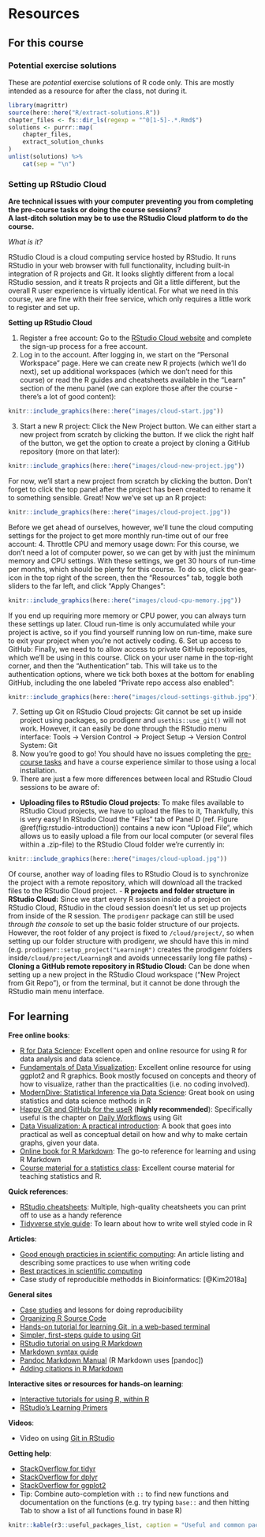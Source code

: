# Resources

## For this course

### Potential exercise solutions

These are *potential* exercise solutions of R code only. This are mostly intended
as a resource for after the class, not during it.

```r
library(magrittr)
source(here::here("R/extract-solutions.R"))
chapter_files <- fs::dir_ls(regexp = "^0[1-5]-.*.Rmd$")
solutions <- purrr::map(
    chapter_files,
    extract_solution_chunks
)
unlist(solutions) %>% 
    cat(sep = "\n")
```


### Setting up RStudio Cloud

**Are technical issues with your computer preventing you from completing the pre-course tasks or doing the course sessions?**  
**A last-ditch solution may be to use the RStudio Cloud platform to do the course.**  

*What is it?*

RStudio Cloud is a cloud computing service hosted by RStudio. It runs RStudio in your web browser with full functionality, including built-in integration of R projects and Git. It looks slightly different from a local RStudio session, and it treats R projects and Git a little different, but the overall R user experience is virtually identical.
For what we need in this course, we are fine with their free service, which only requires a little work to register and set up.

**Setting up RStudio Cloud**

1. Register a free account: Go to the [RStudio Cloud website](https://rstudio.cloud/plans/free) and complete the sign-up process for a free account.
2. Log in to the account. After logging in, we start on the "Personal Workspace" page. Here we can create new R projects (which we'll do next), set up additional workspaces (which we don't need for this course) or read the R guides and cheatsheets available in the "Learn" section of the menu panel (we can explore those after the course - there's a lot of good content):
```r
knitr::include_graphics(here::here("images/cloud-start.jpg"))
```
3. Start a new R project:  Click the New Project button. We can either start a new project from scratch by clicking the button. If we click the right half of the button, we get the option to create a project by cloning a GitHub repository (more on that later):
```r
knitr::include_graphics(here::here("images/cloud-new-project.jpg"))
```
For now, we'll start a new project from scratch by clicking the button. Don't forget to click the top panel after the project has been created to rename it to something sensible. Great! Now we've set up an R project:
```r
knitr::include_graphics(here::here("images/cloud-project.jpg"))
```
Before we get ahead of ourselves, however, we'll tune the cloud computing settings for the project to get more monthly run-time out of our free account:
4. Throttle CPU and memory usage down: For this course, we don't need a lot of computer power, so we can get by with just the minimum memory and CPU settings. With these settings, we get 30 hours of run-time per months, which should be plenty for this course. To do so, click the gear-icon in the top right of the screen, then the "Resources" tab, toggle both sliders to the far left, and click "Apply Changes":
```r
knitr::include_graphics(here::here("images/cloud-cpu-memory.jpg"))
```
If you end up requiring more memory or CPU power, you can always turn these settings up later. Cloud run-time is only accumulated while your project is active, so if you find yourself running low on run-time, make sure to exit your project when you're not actively coding.
6. Set up access to GitHub: Finally, we need to to allow access to private GitHub repositories, which we'll be using in this course. Click on your user name in the top-right corner, and then the "Authentication" tab. This will take us to the authentication options, where we tick both boxes at the bottom for enabling GitHub, including the one labeled "Private repo access also enabled":
```r
knitr::include_graphics(here::here("images/cloud-settings-github.jpg"))
```
7. Setting up Git on RStudio Cloud projects: Git cannot be set up inside project using packages, so prodigenr and `usethis::use_git()` will not work. However, it can easily be done through the RStudio menu interface: Tools -> Version Control -> Project Setup -> Version Control System: Git
7. Now you're good to go! You should have no issues completing the [pre-course tasks](pre-course#getting-familiar-with-rstudio) and have a course experience similar to those using a local installation.
8. There are just a few more differences between local and RStudio Cloud sessions to be aware of:
- **Uploading files to RStudio Cloud projects:** To make files available to RStudio Cloud projects, we have to upload the files to it, Thankfully, this is very easy! In RStudio Cloud the "Files" tab of Panel D (ref. Figure \@ref(fig:rstudio-introduction)) contains a new icon "Upload File", which allows us to easily upload a file from our local computer (or several files within a .zip-file) to the RStudio Cloud folder we're currently in:
```r
knitr::include_graphics(here::here("images/cloud-upload.jpg"))
```
Of course, another way of loading files to RStudio Cloud is to synchronize the project with a remote repository, which will download all the tracked files to the RStudio Cloud project.
- **R projects and folder structure in RStudio Cloud:** Since we start every R session inside of a project on RStudio Cloud, RStudio in the cloud session doesn't let us set up projects from inside of the R session. The `prodigenr` package can still be used *through the console* to set up the basic folder structure of our projects. However, the root folder of any project is fixed to `/cloud/project/`, so when setting up our folder structure with prodigenr, we should have this in mind (e.g. `prodigenr::setup_project("LearningR")` creates the prodigenr folders inside`/cloud/project/LearningR` and avoids unnecessarily long file paths)
- **Cloning a GitHub remote repository in RStudio Cloud:** Can be done when setting up a new project in the RStudio Cloud workspace ("New Project from Git Repo"), or from the terminal, but it cannot be done through the RStudio main menu interface.

## For learning

**Free online books**:

- [R for Data Science](https://r4ds.had.co.nz/): 
Excellent open and online resource for using R for data analysis and data science.
- [Fundamentals of Data Visualization](https://serialmentor.com/dataviz/): 
Excellent online resource for using ggplot2 and R graphics.
Book mostly focused on concepts and theory of how to visualize, 
rather than the practicalities (i.e. no coding involved).
- [ModernDive: Statistical Inference via Data Science](https://moderndive.com/): 
Great book on using statistics and data science methods in R
- [Happy Git and GitHub for the useR](https://happygitwithr.com/) (**highly recommended**):
Specifically useful is the chapter on [Daily Workflows](https://happygitwithr.com/repeated-amend.html) using Git
- [Data Visualization: A practical introduction](https://socviz.co/index.html#preface):
A book that goes into practical as well as conceptual detail on how 
and why to make certain graphs, given your data.
- [Online book for R Markdown](https://bookdown.org/yihui/rmarkdown/):
The go-to reference for learning and using R Markdown
- [Course material for a statistics class](https://stat545.com/):
Excellent course material for teaching statistics and R.
    

**Quick references**:

- [RStudio cheatsheets](https://www.rstudio.com/resources/cheatsheets/):
Multiple, high-quality cheatsheets you can print off to use as a handy reference
- [Tidyverse style guide](https://style.tidyverse.org/):
To learn about how to write well styled code in R

**Articles**:

- [Good enough practicies in scientific computing](https://doi.org/10.1371/journal.pcbi.1005510):
An article listing and describing some practices to use when writing code
- [Best practices in scientific computing](https://doi.org/10.1371/journal.pbio.1001745)
- Case study of reproducible methodds in Bioinformatics: [@Kim2018a]

**General sites**

- [Case studies](https://www.practicereproducibleresearch.org/) and lessons for doing reproducibility
- [Organizing R Source Code](https://www.r-bloggers.com/r-best-practices-r-you-writing-the-r-way/)
- [Hands-on tutorial for learning Git, in a web-based terminal](https://try.github.io/levels/1/challenges/1)
- [Simpler, first-steps guide to using Git](https://rogerdudler.github.io/git-guide/)
- [RStudio tutorial on using R Markdown](https://rmarkdown.rstudio.com/lesson-1.html)
- [Markdown syntax guide](https://rmarkdown.rstudio.com/authoring_basics.html)
- [Pandoc Markdown Manual](https://pandoc.org/MANUAL.html#pandocs-markdown) (R
Markdown uses [pandoc])
- [Adding citations in R Markdown](https://rmarkdown.rstudio.com/authoring_bibliographies_and_citations.html)

**Interactive sites or resources for hands-on learning**:

- [Interactive tutorials for using R, within R](https://swirlstats.com/)
- [RStudio's Learning Primers](https://rstudio.cloud/learn/primers)

**Videos**:

- Video on using [Git in RStudio]

[Git in RStudio]: https://rstudio.com/resources/webinars/managing-part-2-github-and-rstudio/

**Getting help**:
    
- [StackOverflow for tidyr](https://stackoverflow.com/questions/tagged/tidyr)
- [StackOverflow for dplyr](https://stackoverflow.com/questions/tagged/dplyr)
- [StackOverflow for ggplot2](https://stackoverflow.com/questions/tagged/ggplot2?sort=frequent&pageSize=50)
- Tip: Combine auto-completion with `::` to find new functions 
and documentation on the functions 
(e.g. try typing `base::` and then hitting Tab to show a list of all functions found in base R)

```r
knitr::kable(r3::useful_packages_list, caption = "Useful and common packages to use in data analysis.")
```

